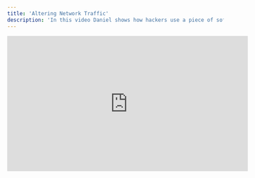 ```yaml
---
title: 'Altering Network Traffic'
description: 'In this video Daniel shows how hackers use a piece of software called “Charles Proxy” to edit requests games make to servers, showing how unencrypted connections to 3rd party applications and even the developers own game server can be attacked.'
---
```


<iframe
  width="560"
  height="315"
  src="https://www.youtube.com/embed/3S9fIIXDqaI"
  title="YouTube video player"
  frameborder="0"
  allow="accelerometer; autoplay; clipboard-write; encrypted-media; gyroscope; picture-in-picture"
  allowfullscreen
></iframe>